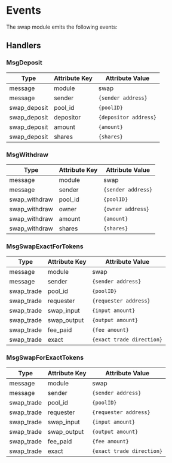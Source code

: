 

# Events

The swap module emits the following events:

## Handlers

### MsgDeposit

| Type         | Attribute Key | Attribute Value       |
| ------------ | ------------- | --------------------- |
| message      | module        | swap                  |
| message      | sender        | `{sender address}`    |
| swap_deposit | pool_id       | `{poolID}`            |
| swap_deposit | depositor     | `{depositor address}` |
| swap_deposit | amount        | `{amount}`            |
| swap_deposit | shares        | `{shares}`            |

### MsgWithdraw

| Type          | Attribute Key | Attribute Value    |
| ------------- | ------------- | ------------------ |
| message       | module        | swap               |
| message       | sender        | `{sender address}` |
| swap_withdraw | pool_id       | `{poolID}`         |
| swap_withdraw | owner         | `{owner address}`  |
| swap_withdraw | amount        | `{amount}`         |
| swap_withdraw | shares        | `{shares}`         |

### MsgSwapExactForTokens

| Type       | Attribute Key | Attribute Value           |
| ---------- | ------------- | ------------------------- |
| message    | module        | swap                      |
| message    | sender        | `{sender address}`        |
| swap_trade | pool_id       | `{poolID}`                |
| swap_trade | requester     | `{requester address}`     |
| swap_trade | swap_input    | `{input amount}`          |
| swap_trade | swap_output   | `{output amount}`         |
| swap_trade | fee_paid      | `{fee amount}`            |
| swap_trade | exact         | `{exact trade direction}` |

### MsgSwapForExactTokens

| Type       | Attribute Key | Attribute Value           |
| ---------- | ------------- | ------------------------- |
| message    | module        | swap                      |
| message    | sender        | `{sender address}`        |
| swap_trade | pool_id       | `{poolID}`                |
| swap_trade | requester     | `{requester address}`     |
| swap_trade | swap_input    | `{input amount}`          |
| swap_trade | swap_output   | `{output amount}`         |
| swap_trade | fee_paid      | `{fee amount}`            |
| swap_trade | exact         | `{exact trade direction}` |


